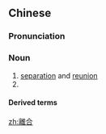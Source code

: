 {{also|离合}}
==Chinese==
{{zh-forms|s=离合}}

===Pronunciation===
{{zh-pron
|m=líhé
|mn=lī-ha̍p/lî-ha̍p
|cat=n
}}

===Noun===
{{zh-noun}}

# [[separation]] and [[reunion]]
# {{zh-abbrev|離合器}}

====Derived terms====
{{zh-der|悲歡離合|離合器|離合悲歡|離合詩}}

{{zh-cat|Antonymous}}

[[zh:離合]]